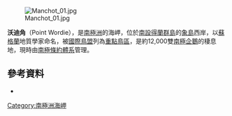 [[Image:Manchot_01.jpg|thumb]]

{{coord|61|12|S|55|23|W|source:GNIS|display=title}}

'''沃迪角'''（Point Wordie），是[[南極洲|南極洲]]的海岬，位於[[南設得蘭群島|南設得蘭群島]]的[[象島_(南極洲)|象島]]西岸，以[[蘇格蘭|蘇格蘭]]地質學家命名，被[[國際鳥盟|國際鳥盟]]列為[[重點鳥區|重點鳥區]]，是約12,000雙[[南極企鵝|南極企鵝]]的棲息地，現時由[[南極條約體系|南極條約體系]]管理。

==參考資料==
*{{usgs-gazetteer}}

{{Antarctica-geo-stub}}
[[Category:南極洲海岬|Category:南極洲海岬]]